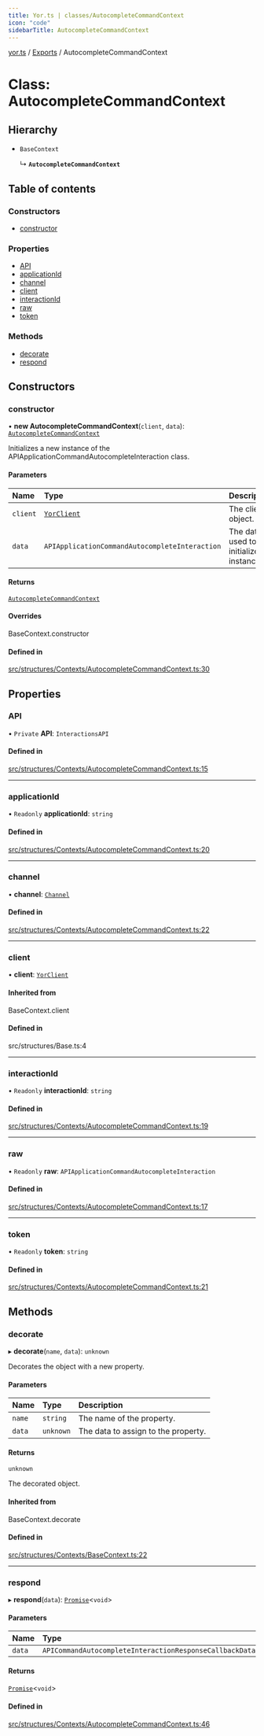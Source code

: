 ```yaml
---
title: Yor.ts | classes/AutocompleteCommandContext
icon: "code"
sidebarTitle: AutocompleteCommandContext
---
```

[yor.ts](../README) / [Exports](../modules) / AutocompleteCommandContext

# Class: AutocompleteCommandContext

## Hierarchy

- `BaseContext`

  ↳ **`AutocompleteCommandContext`**

## Table of contents

### Constructors

- [constructor](AutocompleteCommandContext#constructor)

### Properties

- [API](AutocompleteCommandContext#api)
- [applicationId](AutocompleteCommandContext#applicationid)
- [channel](AutocompleteCommandContext#channel)
- [client](AutocompleteCommandContext#client)
- [interactionId](AutocompleteCommandContext#interactionid)
- [raw](AutocompleteCommandContext#raw)
- [token](AutocompleteCommandContext#token)

### Methods

- [decorate](AutocompleteCommandContext#decorate)
- [respond](AutocompleteCommandContext#respond)

## Constructors

### constructor

• **new AutocompleteCommandContext**(`client`, `data`): [`AutocompleteCommandContext`](AutocompleteCommandContext)

Initializes a new instance of the APIApplicationCommandAutocompleteInteraction class.

#### Parameters

| Name | Type | Description |
| :------ | :------ | :------ |
| `client` | [`YorClient`](YorClient) | The client object. |
| `data` | `APIApplicationCommandAutocompleteInteraction` | The data used to initialize the instance. |

#### Returns

[`AutocompleteCommandContext`](AutocompleteCommandContext)

#### Overrides

BaseContext.constructor

#### Defined in

[src/structures/Contexts/AutocompleteCommandContext.ts:30](https://github.com/OreOreki/interactions.ts/blob/17758ff/src/structures/Contexts/AutocompleteCommandContext.ts#L30)

## Properties

### API

• `Private` **API**: `InteractionsAPI`

#### Defined in

[src/structures/Contexts/AutocompleteCommandContext.ts:15](https://github.com/OreOreki/interactions.ts/blob/17758ff/src/structures/Contexts/AutocompleteCommandContext.ts#L15)

___

### applicationId

• `Readonly` **applicationId**: `string`

#### Defined in

[src/structures/Contexts/AutocompleteCommandContext.ts:20](https://github.com/OreOreki/interactions.ts/blob/17758ff/src/structures/Contexts/AutocompleteCommandContext.ts#L20)

___

### channel

• **channel**: [`Channel`](Channel)

#### Defined in

[src/structures/Contexts/AutocompleteCommandContext.ts:22](https://github.com/OreOreki/interactions.ts/blob/17758ff/src/structures/Contexts/AutocompleteCommandContext.ts#L22)

___

### client

• **client**: [`YorClient`](YorClient)

#### Inherited from

BaseContext.client

#### Defined in

src/structures/Base.ts:4

___

### interactionId

• `Readonly` **interactionId**: `string`

#### Defined in

[src/structures/Contexts/AutocompleteCommandContext.ts:19](https://github.com/OreOreki/interactions.ts/blob/17758ff/src/structures/Contexts/AutocompleteCommandContext.ts#L19)

___

### raw

• `Readonly` **raw**: `APIApplicationCommandAutocompleteInteraction`

#### Defined in

[src/structures/Contexts/AutocompleteCommandContext.ts:17](https://github.com/OreOreki/interactions.ts/blob/17758ff/src/structures/Contexts/AutocompleteCommandContext.ts#L17)

___

### token

• `Readonly` **token**: `string`

#### Defined in

[src/structures/Contexts/AutocompleteCommandContext.ts:21](https://github.com/OreOreki/interactions.ts/blob/17758ff/src/structures/Contexts/AutocompleteCommandContext.ts#L21)

## Methods

### decorate

▸ **decorate**(`name`, `data`): `unknown`

Decorates the object with a new property.

#### Parameters

| Name | Type | Description |
| :------ | :------ | :------ |
| `name` | `string` | The name of the property. |
| `data` | `unknown` | The data to assign to the property. |

#### Returns

`unknown`

The decorated object.

#### Inherited from

BaseContext.decorate

#### Defined in

[src/structures/Contexts/BaseContext.ts:22](https://github.com/OreOreki/interactions.ts/blob/17758ff/src/structures/Contexts/BaseContext.ts#L22)

___

### respond

▸ **respond**(`data`): [`Promise`]( https://developer.mozilla.org/docs/Web/JavaScript/Reference/Global_Objects/Promise )\<`void`\>

#### Parameters

| Name | Type |
| :------ | :------ |
| `data` | `APICommandAutocompleteInteractionResponseCallbackData` |

#### Returns

[`Promise`]( https://developer.mozilla.org/docs/Web/JavaScript/Reference/Global_Objects/Promise )\<`void`\>

#### Defined in

[src/structures/Contexts/AutocompleteCommandContext.ts:46](https://github.com/OreOreki/interactions.ts/blob/17758ff/src/structures/Contexts/AutocompleteCommandContext.ts#L46)

